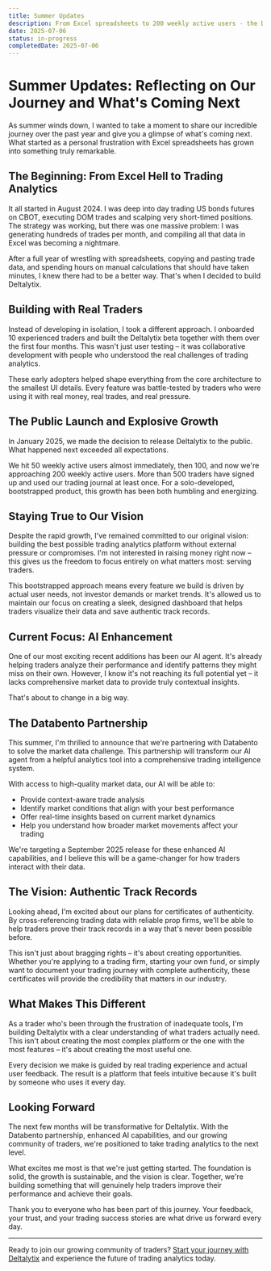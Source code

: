```yaml
---
title: Summer Updates
description: From Excel spreadsheets to 200 weekly active users - the Deltalytix journey continues with exciting partnerships and AI enhancements coming this fall.
date: 2025-07-06
status: in-progress
completedDate: 2025-07-06
---
```


# Summer Updates: Reflecting on Our Journey and What's Coming Next

As summer winds down, I wanted to take a moment to share our incredible journey over the past year and give you a glimpse of what's coming next. What started as a personal frustration with Excel spreadsheets has grown into something truly remarkable.

## The Beginning: From Excel Hell to Trading Analytics

It all started in August 2024. I was deep into day trading US bonds futures on CBOT, executing DOM trades and scalping very short-timed positions. The strategy was working, but there was one massive problem: I was generating hundreds of trades per month, and compiling all that data in Excel was becoming a nightmare.

After a full year of wrestling with spreadsheets, copying and pasting trade data, and spending hours on manual calculations that should have taken minutes, I knew there had to be a better way. That's when I decided to build Deltalytix.

## Building with Real Traders

Instead of developing in isolation, I took a different approach. I onboarded 10 experienced traders and built the Deltalytix beta together with them over the first four months. This wasn't just user testing – it was collaborative development with people who understood the real challenges of trading analytics.

These early adopters helped shape everything from the core architecture to the smallest UI details. Every feature was battle-tested by traders who were using it with real money, real trades, and real pressure.

## The Public Launch and Explosive Growth

In January 2025, we made the decision to release Deltalytix to the public. What happened next exceeded all expectations.

We hit 50 weekly active users almost immediately, then 100, and now we're approaching 200 weekly active users. More than 500 traders have signed up and used our trading journal at least once. For a solo-developed, bootstrapped product, this growth has been both humbling and energizing.

## Staying True to Our Vision

Despite the rapid growth, I've remained committed to our original vision: building the best possible trading analytics platform without external pressure or compromises. I'm not interested in raising money right now – this gives us the freedom to focus entirely on what matters most: serving traders.

This bootstrapped approach means every feature we build is driven by actual user needs, not investor demands or market trends. It's allowed us to maintain our focus on creating a sleek, designed dashboard that helps traders visualize their data and save authentic track records.

## Current Focus: AI Enhancement

One of our most exciting recent additions has been our AI agent. It's already helping traders analyze their performance and identify patterns they might miss on their own. However, I know it's not reaching its full potential yet – it lacks comprehensive market data to provide truly contextual insights.

That's about to change in a big way.

## The Databento Partnership

This summer, I'm thrilled to announce that we're partnering with Databento to solve the market data challenge. This partnership will transform our AI agent from a helpful analytics tool into a comprehensive trading intelligence system.

With access to high-quality market data, our AI will be able to:
- Provide context-aware trade analysis
- Identify market conditions that align with your best performance
- Offer real-time insights based on current market dynamics
- Help you understand how broader market movements affect your trading

We're targeting a September 2025 release for these enhanced AI capabilities, and I believe this will be a game-changer for how traders interact with their data.

## The Vision: Authentic Track Records

Looking ahead, I'm excited about our plans for certificates of authenticity. By cross-referencing trading data with reliable prop firms, we'll be able to help traders prove their track records in a way that's never been possible before.

This isn't just about bragging rights – it's about creating opportunities. Whether you're applying to a trading firm, starting your own fund, or simply want to document your trading journey with complete authenticity, these certificates will provide the credibility that matters in our industry.

## What Makes This Different

As a trader who's been through the frustration of inadequate tools, I'm building Deltalytix with a clear understanding of what traders actually need. This isn't about creating the most complex platform or the one with the most features – it's about creating the most useful one.

Every decision we make is guided by real trading experience and actual user feedback. The result is a platform that feels intuitive because it's built by someone who uses it every day.

## Looking Forward

The next few months will be transformative for Deltalytix. With the Databento partnership, enhanced AI capabilities, and our growing community of traders, we're positioned to take trading analytics to the next level.

What excites me most is that we're just getting started. The foundation is solid, the growth is sustainable, and the vision is clear. Together, we're building something that will genuinely help traders improve their performance and achieve their goals.

Thank you to everyone who has been part of this journey. Your feedback, your trust, and your trading success stories are what drive us forward every day.

---

Ready to join our growing community of traders? [Start your journey with Deltalytix](/dashboard) and experience the future of trading analytics today. 
